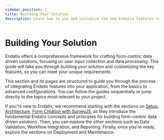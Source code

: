 ```yaml
---
sidebar_position: 1
title: Building Your Solution
description: Learn how to use and customize the key Endatix features to build your data centric solution
---
```



# Building Your Solution

Endatix offers a comprehensive framework for crafting form-centric data driven solutions, focusing on user input collection and data processing. This guide will take you through building your solution and customizing the key features, so you can meet your unique requirements.

This section and its pages are structured to guide you through the process of integrating Endatix features into your application, from the basics to advanced configurations. You can follow the guides sequentially or jump directly to the topics most relevant to your project.

If you're new to Endatix, we recommend starting with the sections on [Setup](/guides/docker-setup.md), [Architecture](/docs/getting-started/architecture), [Form Creation with SurveyJS](https://surveyjs.io/create-free-survey), as they introduce the fundamental Endatix concepts and principles for building form-centric data driven solutions. Then, you can explore the other sections such as Data Validation, Workflow Integration, and Reporting. Finally, once you're ready, explore the sections on Deployment and Maintenance.

<DocCardList />
